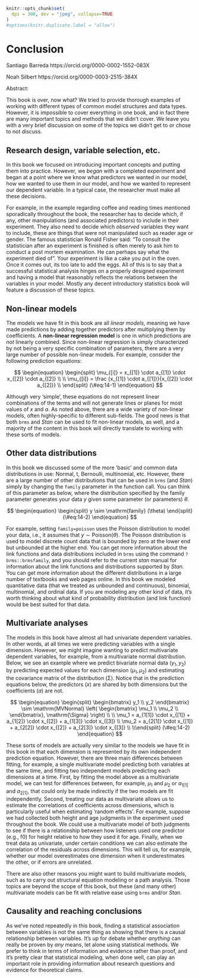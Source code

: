 \newpage
```r
knitr::opts_chunk$set(
  dpi = 300, dev = "jpeg", collapse=TRUE
)
#options(knitr.duplicate.label = "allow")
```

# Conclusion

Santiago Barreda
https://orcid.org/0000-0002-1552-083X

Noah Silbert
https://orcid.org/0000-0003-2515-384X

Abstract:


This book is over, now what? We tried to provide thorough examples of working with different types of common model structures and data types. However, it is impossible to cover everything in one book, and in fact there are many important topics and methods that we didn't cover. We leave you with a very brief discussion on some of the topics we didn't get to or chose to not discuss. 

## Research design, variable selection, etc.

In this book we focused on introducing important concepts and putting them into practice. However, we *began* with a completed experiment and began at a point where we know what predictors we wanted in our model, how we wanted to use them in our model, and how we wanted to represent our dependent variable. In a typical case, the researcher must make all these decisions. 

For example, in the example regarding coffee and reading times mentioned sporadically throughout the book, the researcher has to decide which, if any, other manipulations (and associated predictors) to include in their experiment. They also need to decide which *observed* variables they want to include, these are things that were not manipulated such as reader age or gender. The famous statistician Ronald Fisher said: "To consult the statistician after an experiment is finished is often merely to ask him to conduct a post mortem examination. He can perhaps say what the experiment died of". Your experiment is like a cake you put in the oven. Once it comes out, its too late to add the eggs. All of this is to say that a successful statistical analysis hinges on a properly designed experiment and having a model that reasonably reflects the relations between the variables in your model. Mostly any decent introductory statistics book will feature a discussion of these topics. 

## Non-linear models

The models we have fit in this book are all *linear models*, meaning we have made predictions by adding together predictors after multiplying them by coefficients. A **non-linear regression model** is one in which predictions are *not* linearly combined. Since non-linear regression is simply characterized by not being a very specific combination of parameters, there are a very large number of possible non-linear models. For example, consider the following prediction equations:

$$
\begin{equation}
\begin{split}
\mu_{[i]} = x_{[1]} \cdot a_{[1]} \cdot x_{[2]} \cdot a_{[2]} \\ \\
\mu_{[i]} = \frac {x_{[1]} \cdot a_{[1]}}{x_{[2]} \cdot a_{[2]}} \\
\end{split}
(\#eq:14-1)
\end{equation}
$$

Although very 'simple', these equations do not represent linear combinations of the terms and will not generate lines or planes for most values of $x$ and $a$. As noted above, there are a wide variety of non-linear models, often highly-specific to different sub-fields. The good news is that both `brms` and *Stan* can be used to fit non-linear models, as well, and a majority of the content in this book will directly translate to working with these sorts of models. 

## Other data distributions

In this book we discussed some of the more 'basic' and common data distributions in use: Normal, t, Bernoulli, multinomial, etc. However, there are a large number of other distributions that can be used in `brms` (and *Stan*) simply by changing the `family` parameter in the function call. You can think of this parameter as below, where the distribution specified by the family parameter generates your data *y* given some parameter (or parameters) $\theta$.

$$
\begin{equation}
\begin{split}
y \sim \mathrm{family} (\theta)
\end{split}
(\#eq:14-2)
\end{equation}
$$

For example, setting `family=poisson` uses the Poisson distribution to model your data, i.e., it assumes that $y \sim \mathrm{Poisson} (\theta)$. The Poisson distribution is used to model discrete count data that is bounded by zero at the lower end but unbounded at the higher end. You can get more information about the link functions and data distributions included in `brms` using the command `?brms::brmsfamily`, and you should refer to the current *stan* manual for information about the link functions and distributions supported by *Stan*. You can get more information about the different distributions in a large number of textbooks and web pages online. In this book we modeled quantitative data (that we treated as unbounded and continuous), binomial, multinomial, and ordinal data. If you are modeling any other kind of data, it's worth thinking about what kind of probability distribution (and link function) would be best suited for that data.

## Multivariate analyses

The models in this book have almost all had univariate dependent variables. In other words, at all times we were predicting variables with a single dimension. However, we might imagine wanting to predict multivariate dependent variables, for example, from a multivariate normal distribution. Below, we see an example where we predict bivariate normal data ($y_1, y_2$) by predicting expected values for each dimension ($\mu_1, \mu_2$) and estimating the covariance matrix of the distribution ($\mathrm{\Sigma}$). Notice that in the prediction equations below, the predictors ($x$) are shared by both dimensions but the coefficients ($a$) are not.

$$
\begin{equation}
\begin{split}
\begin{bmatrix} y_1 \\ y_2 \end{bmatrix} \sim \mathrm{MVNormal} \left( \begin{bmatrix} \mu_1 \\ \mu_2 \\ \end{bmatrix}, \mathrm{\Sigma} \right) \\ \\
\mu_1 = a_{1[1]} \cdot x_{[1]} + a_{1[2]} \cdot x_{[2]} + a_{1[3]} \cdot x_{[3]} \\
\mu_2 = a_{2[1]} \cdot x_{[1]} + a_{2[2]} \cdot x_{[2]} + a_{2[3]} \cdot x_{[3]} \\
\\\end{split}
(\#eq:14-2)
\end{equation}
$$

These sorts of models are actually very similar to the models we have fit in this book in that each dimension is represented by its own independent prediction equation. However, there are three main differences between fitting, for example, a single multivariate model predicting both variables at the same time, and fitting two independent models predicting each dimensions at a time. First, by fitting the model above as a multivariate model, we can test for differences between, for example, $\mu_1$ and $\mu_2$ or $a_{1[1]}$ and $a_{2[1]}$, that could only be made indirectly if the two models are fit independently. Second, treating our data as multivariate allows us to estimate the correlations of coefficients across dimensions, which is particularly useful when estimating 'random effects'. For example, suppose we had collected both height and age judgments in the experiment used throughout the book. We could use a multivariate model of both judgments to see if there is a relationship between how listeners used one predictor (e.g., f0) for height relative to how they used it for age. Finally, when we treat data as univariate, under certain conditions we can also estimate the correlation of the residuals across dimensions. This will tell us, for example, whether our model overestimates one dimension when it underestimates the other, or if errors are unrelated. 

There are also other reasons you might want to build multivariate models, such as to carry out structural equation modeling or a path analysis. Those topics are beyond the scope of this book, but these (and many other) multivariate models can be fit with relative ease using `brms` and/or *Stan*.

## Causality and reaching conclusions

As we've noted repeatedly in this book, finding a statistical association between variables is not the same thing as showing that there is a causal relationship between variables. It's up for debate whether *anything* can really be proven by *any* means, let alone using statistical methods. We prefer to think in terms of information and evidence rather than proof, and it's pretty clear that statistical modeling, when done well, can play an important role in providing information about research questions and evidence for theoretical claims. 
